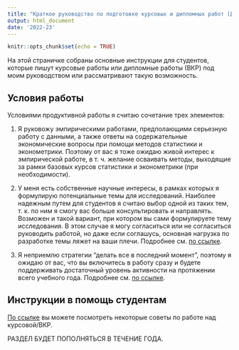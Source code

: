 ```yaml
---
title: "Краткое руководство по подготовке курсовых и дипломных работ (Д. С. Терещенко)"
output: html_document
date: '2022-23'
---
```


```r
knitr::opts_chunk$set(echo = TRUE)
```

На этой страничке собраны основные инструкции для студентов, которые пишут курсовые работы или дипломные работы (ВКР) под моим руководством или рассматривают такую возможность. 

## Условия работы

Условиями продуктивной работы я считаю сочетание трех элементов: 

1. Я руковожу эмпирическими работами, предполающими серьезную работу с данными, а также ответы на содержательные экономические вопросы при помощи методов статистики и эконометрики. Поэтому от вас я тоже ожидаю живой интерес к эмпирической работе, в т. ч. желание осваивать методы, выходящие за рамки базовых курсов статистики и эконометрики (при необходимости).

2. У меня есть собственные научные интересы, в рамках которых я формулирую потенциальные темы для исследований. Наиболее надежным путем для студентов я считаю выбор одной из таких тем, т. к. по ним я смогу вас больше консультировать и направлять. Возможен и такой вариант, при котором вы сами формулируете тему исследования. В этом случае я могу согласиться или не согласиться руководить работой, но даже если соглашусь, основная нагрузка по разработке темы ляжет на ваши плечи. Подробнее см. [по ссылке](topics.html).

3. Я неприемлю стратегии "делать все в последний момент", поэтому я ожидаю от вас, что вы включитесь в работу сразу и будете поддерживать достаточный уровень активности на протяжении всего учебного года. Подробнее см. [по ссылке](timetable.html).


## Инструкции в помощь студентам

[По ссылке](tips.html) вы можете посмотреть некоторые советы по работе над курсовой/ВКР. 

РАЗДЕЛ БУДЕТ ПОПОЛНЯТЬСЯ В ТЕЧЕНИЕ ГОДА.